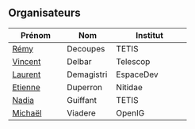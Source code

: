 ## Organisateurs

 | Prénom   | Nom     | Institut      |
|-----------|----------|---------------|
| [Rémy](http://remy.decoupes.pages.mia.inra.fr/website/)      | Decoupes | TETIS         |
| [Vincent](https://cv.hal.science/vincent-delbar)   | Delbar   | Telescop      |
| [Laurent](https://cv.hal.science/laurent-demagistri)   | Demagistri| EspaceDev    |
| [Etienne](https://fr.linkedin.com/in/etienne-duperron)   | Duperron | Nitidae       |
| [Nadia](https://fr.linkedin.com/in/nadia-guiffant-0987a4159)     | Guiffant | TETIS         |
| [Michaël](https://fr.linkedin.com/in/micha%C3%ABl-viadere-664982220)   | Viadere  | OpenIG        |

